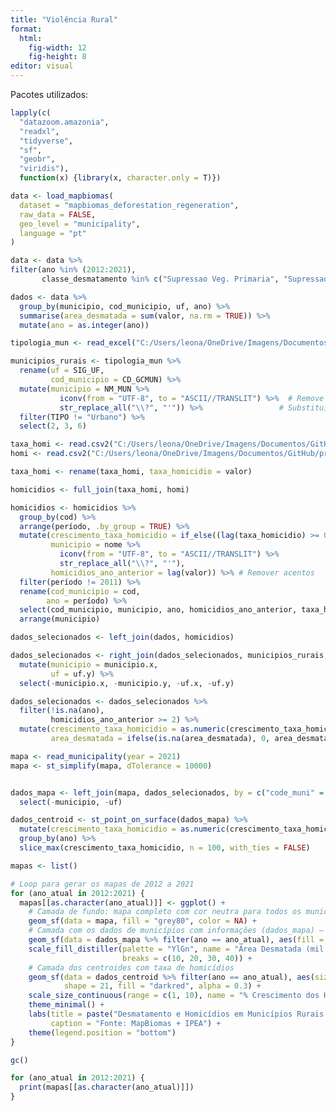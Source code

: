 ```yaml
---
title: "Violência Rural"
format:
  html:
    fig-width: 12 
    fig-height: 8  
editor: visual
---
```


Pacotes utilizados:

```r
lapply(c(
  "datazoom.amazonia", 
  "readxl", 
  "tidyverse", 
  "sf", 
  "geobr", 
  "viridis"), 
  function(x) {library(x, character.only = T)})
```

```r
data <- load_mapbiomas(
  dataset = "mapbiomas_deforestation_regeneration",
  raw_data = FALSE,
  geo_level = "municipality",
  language = "pt"
)

data <- data %>%
filter(ano %in% (2012:2021),
       classe_desmatamento %in% c("Supressao Veg. Primaria", "Supressao Veg. Secundaria"))

```

```r
dados <- data %>%
  group_by(municipio, cod_municipio, uf, ano) %>%  
  summarise(area_desmatada = sum(valor, na.rm = TRUE)) %>%
  mutate(ano = as.integer(ano))

tipologia_mun <- read_excel("C:/Users/leona/OneDrive/Imagens/Documentos/GitHub/projetos/dados/bases/Tipologia_municipal_rural_urbano.xlsx", sheet = 2)

municipios_rurais <- tipologia_mun %>%
  rename(uf = SIG_UF,
         cod_municipio = CD_GCMUN) %>%
  mutate(municipio = NM_MUN %>% 
           iconv(from = "UTF-8", to = "ASCII//TRANSLIT") %>%  # Remove acentos
           str_replace_all("\\?", "'")) %>%                 # Substitui "?" por "'"
  filter(TIPO != "Urbano") %>%
  select(2, 3, 6)

taxa_homi <- read.csv2("C:/Users/leona/OneDrive/Imagens/Documentos/GitHub/projetos/dados/bases/taxa-homicidios-2011.2021.csv")
homi <- read.csv2("C:/Users/leona/OneDrive/Imagens/Documentos/GitHub/projetos/dados/bases/homicidios-2011.2021.csv")

taxa_homi <- rename(taxa_homi, taxa_homicidio = valor)

homicidios <- full_join(taxa_homi, homi)

homicidios <- homicidios %>%
  group_by(cod) %>%
  arrange(período, .by_group = TRUE) %>%
  mutate(crescimento_taxa_homicidio = if_else((lag(taxa_homicidio) >= 0 & lag(taxa_homicidio) < 1), 1, (taxa_homicidio - lag(taxa_homicidio)) / lag(taxa_homicidio) * 100), # calcular crescimento
         municipio = nome %>% 
           iconv(from = "UTF-8", to = "ASCII//TRANSLIT") %>%  
           str_replace_all("\\?", "'"),
         homicidios_ano_anterior = lag(valor)) %>% # Remover acentos
  filter(período != 2011) %>%
  rename(cod_municipio = cod,
        ano = período) %>%
  select(cod_municipio, municipio, ano, homicidios_ano_anterior, taxa_homicidio, crescimento_taxa_homicidio) %>%
  arrange(municipio)

dados_selecionados <- left_join(dados, homicidios) 

dados_selecionados <- right_join(dados_selecionados, municipios_rurais, by = "cod_municipio") %>%
  mutate(municipio = municipio.x, 
         uf = uf.y) %>%
  select(-municipio.x, -municipio.y, -uf.x, -uf.y)

dados_selecionados <- dados_selecionados %>% 
  filter(!is.na(ano),
         homicidios_ano_anterior >= 2) %>%
  mutate(crescimento_taxa_homicidio = as.numeric(crescimento_taxa_homicidio), 
         area_desmatada = ifelse(is.na(area_desmatada), 0, area_desmatada))

mapa <- read_municipality(year = 2021)
mapa <- st_simplify(mapa, dTolerance = 10000) 


dados_mapa <- left_join(mapa, dados_selecionados, by = c("code_muni" = "cod_municipio")) %>%
  select(-municipio, -uf)

dados_centroid <- st_point_on_surface(dados_mapa) %>% 
  mutate(crescimento_taxa_homicidio = as.numeric(crescimento_taxa_homicidio)) %>%
  group_by(ano) %>%
  slice_max(crescimento_taxa_homicidio, n = 100, with_ties = FALSE)

mapas <- list()

# Loop para gerar os mapas de 2012 a 2021
for (ano_atual in 2012:2021) {
  mapas[[as.character(ano_atual)]] <- ggplot() +
    # Camada de fundo: mapa completo com cor neutra para todos os municípios
    geom_sf(data = mapa, fill = "grey80", color = NA) +
    # Camada com os dados de municípios com informações (dados_mapa) – que podem estar em cada ano
    geom_sf(data = dados_mapa %>% filter(ano == ano_atual), aes(fill = area_desmatada / 1000)) +
    scale_fill_distiller(palette = "YlGn", name = "Área Desmatada (mil ha)", 
                         breaks = c(10, 20, 30, 40)) +
    # Camada dos centroides com taxa de homicídios
    geom_sf(data = dados_centroid %>% filter(ano == ano_atual), aes(size = crescimento_taxa_homicidio),
            shape = 21, fill = "darkred", alpha = 0.3) +
    scale_size_continuous(range = c(1, 10), name = "% Crescimento dos Homicídios (p/ 100 mil hab.)") +
    theme_minimal() +
    labs(title = paste("Desmatamento e Homicídios em Municípios Rurais -", ano_atual),
         caption = "Fonte: MapBiomas + IPEA") +
    theme(legend.position = "bottom")
}

gc()

for (ano_atual in 2012:2021) {
  print(mapas[[as.character(ano_atual)]])
}
```
